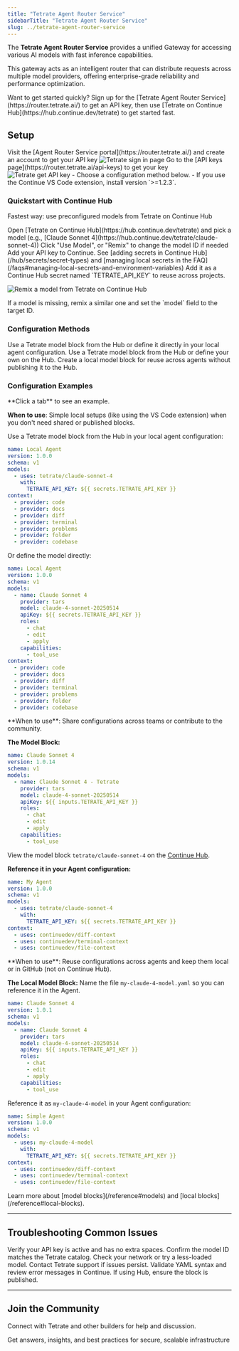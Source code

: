 ```yaml
---
title: "Tetrate Agent Router Service"
sidebarTitle: "Tetrate Agent Router Service"
slug: ../tetrate-agent-router-service
---
```

The **Tetrate Agent Router Service** provides a unified Gateway for accessing various AI models with fast inference capabilities.

This gateway acts as an intelligent router that can distribute requests across multiple model providers, offering enterprise-grade reliability and performance optimization.

<Tip>
Want to get started quickly? Sign up for the [Tetrate Agent Router Service](https://router.tetrate.ai/) to get an API key, then use [Tetrate on Continue Hub](https://hub.continue.dev/tetrate) to get started fast.
</Tip>

## Setup

<Steps>
<Step title="Sign in or sign up">
Visit the [Agent Router Service portal](https://router.tetrate.ai/) and create an account to get your API key
<img src="../assets/tetrate-sign-in.png" alt="Tetrate sign in page" style={{width: '250px', maxWidth: '100%'}} />
</Step>

<Step title="Get your API key">
Go to the [API keys page](https://router.tetrate.ai/api-keys) to get your key
<img src="../assets/tetrate-get-api-key.png" alt="Tetrate get API key" style={{width: '250px', maxWidth: '100%'}} />
</Step>

<Step title="Configure Continue">
- Choose a configuration method below.
- If you use the Continue VS Code extension, install version `>=1.2.3`.
</Step>

</Steps>


### Quickstart with Continue Hub

Fastest way: use preconfigured models from Tetrate on Continue Hub

<Steps>
<Step title="Browse models">
Open [Tetrate on Continue Hub](https://hub.continue.dev/tetrate) and pick a model (e.g., [Claude Sonnet 4](https://hub.continue.dev/tetrate/claude-sonnet-4))
</Step>

<Step title="Use or remix">
Click "Use Model", or "Remix" to change the model ID if needed
</Step>

<Step title="Add your API key">
Add your API key to Continue. See [adding secrets in Continue Hub](/hub/secrets/secret-types) and [managing local secrets in the FAQ](/faqs#managing-local-secrets-and-environment-variables)
<Tip>
Add it as a Continue Hub secret named `TETRATE_API_KEY` to reuse across projects.
</Tip>
</Step>
</Steps>

![Remix a model from Tetrate on Continue Hub](../assets/tetrate-remix.png)

<Info>
If a model is missing, remix a similar one and set the `model` field to the target ID.
</Info>

### Configuration Methods

<CardGroup cols={1}>
  <Card title="In Local Agent Configuration" icon="folder" vertical>
    Use a Tetrate model block from the Hub or define it directly in your local agent configuration.
  </Card>
  <Card title="Continue Hub" icon="cloud" vertical>
    Use a Tetrate model block from the Hub or define your own on the Hub.
  </Card>
  <Card title="Using Local Model Blocks" icon="file-lines" vertical>
    Create a local model block for reuse across agents without publishing it to the Hub.
  </Card>
</CardGroup>


### Configuration Examples
<Info>
**Click a tab** to see an example.
</Info>
<Tabs>
<Tab title="In Local Agent Configuration">

**When to use**: Simple local setups (like using the VS Code extension) when you don't need shared or published blocks.

Use a Tetrate model block from the Hub in your local agent configuration:

```yaml title="~/.continue/config.yaml"
name: Local Agent
version: 1.0.0
schema: v1
models:
  - uses: tetrate/claude-sonnet-4
    with:
      TETRATE_API_KEY: ${{ secrets.TETRATE_API_KEY }}
context:
  - provider: code
  - provider: docs
  - provider: diff
  - provider: terminal
  - provider: problems
  - provider: folder
  - provider: codebase
```

Or define the model directly:

```yaml title="~/.continue/config.yaml"
name: Local Agent
version: 1.0.0
schema: v1
models:
  - name: Claude Sonnet 4
    provider: tars
    model: claude-4-sonnet-20250514
    apiKey: ${{ secrets.TETRATE_API_KEY }}
    roles:
      - chat
      - edit
      - apply
    capabilities:
      - tool_use
context:
  - provider: code
  - provider: docs
  - provider: diff
  - provider: terminal
  - provider: problems
  - provider: folder
  - provider: codebase
```
</Tab>
<Tab title="Continue Hub">
**When to use**: Share configurations across teams or contribute to the community.

**The Model Block:**

```yaml title="tetrate/claude-sonnet-4"
name: Claude Sonnet 4
version: 1.0.14
schema: v1
models:
  - name: Claude Sonnet 4 - Tetrate
    provider: tars
    model: claude-4-sonnet-20250514
    apiKey: ${{ inputs.TETRATE_API_KEY }}
    roles:
      - chat
      - edit
      - apply
    capabilities:
      - tool_use
```
View the model block `tetrate/claude-sonnet-4` on the [Continue Hub](https://hub.continue.dev/tetrate/claude-sonnet-4).

**Reference it in your Agent configuration:**

```yaml title="my-agent"
name: My Agent
version: 1.0.0
schema: v1
models:
  - uses: tetrate/claude-sonnet-4
    with:
      TETRATE_API_KEY: ${{ secrets.TETRATE_API_KEY }}
context:
  - uses: continuedev/diff-context
  - uses: continuedev/terminal-context
  - uses: continuedev/file-context
```

</Tab>

<Tab title="Using Local Model Blocks">
**When to use**: Reuse configurations across agents and keep them local or in GitHub (not on Continue Hub).

**The Local Model Block:**
<Info>
Name the file `my-claude-4-model.yaml` so you can reference it in the Agent.
</Info>

```yaml title="~/.continue/models/my-claude-4-model.yaml"
name: Claude Sonnet 4
version: 1.0.1
schema: v1
models:
  - name: Claude Sonnet 4
    provider: tars
    model: claude-4-sonnet-20250514
    apiKey: ${{ inputs.TETRATE_API_KEY }}
    roles:
      - chat
      - edit
      - apply
    capabilities:
      - tool_use
```
Reference it as `my-claude-4-model` in your Agent configuration:

```yaml title="~/.continue/agents/simple-agent.yaml"
name: Simple Agent
version: 1.0.0
schema: v1
models:
  - uses: my-claude-4-model
    with:
      TETRATE_API_KEY: ${{ secrets.TETRATE_API_KEY }}
context:
  - uses: continuedev/diff-context
  - uses: continuedev/terminal-context
  - uses: continuedev/file-context
```

<Tip>
Learn more about [model blocks](/reference#models) and [local blocks](/reference#local-blocks).
</Tip>

</Tab>
</Tabs>

---

## Troubleshooting Common Issues

<CardGroup cols={2}>
  <Card title="Invalid API key" icon="key" vertical>
    Verify your API key is active and has no extra spaces.
  </Card>
  <Card title="Model not found" icon="ban" href="https://router.tetrate.ai/models" vertical>
    Confirm the model ID matches the Tetrate catalog.
  </Card>
  <Card title="Slow responses" icon="code" vertical>
    Check your network or try a less-loaded model. Contact Tetrate support if issues persist.
  </Card>
  <Card title="Configuration not loading" icon="file-lines" vertical>
    Validate YAML syntax and review error messages in Continue. If using Hub, ensure the block is published.
  </Card>
</CardGroup>

---

## Join the Community
Connect with Tetrate and other builders for help and discussion.

<CardGroup cols={1}>
  <Card title="Join the Tetrate Community" icon="slack" href="https://join.slack.com/t/tetrate-agent-router/shared_invite/zt-399tv7hjm-6YMXztGywTOQrMIolvEBNg">
Get answers, insights, and best practices for secure, scalable infrastructure
  </Card>
</CardGroup>
